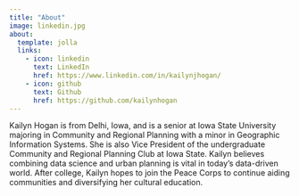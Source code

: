 ```yaml
---
title: "About"
image: linkedin.jpg
about:
  template: jolla
  links:
    - icon: linkedin
      text: LinkedIn
      href: https://www.linkedin.com/in/kailynjhogan/
    - icon: github
      text: Github
      href: https://github.com/kailynhogan
---
```


Kailyn Hogan is from Delhi, Iowa, and is a senior at Iowa State University majoring in Community and Regional Planning with a minor in Geographic Information Systems. She is also Vice President of the undergraduate Community and Regional Planning Club at Iowa State. Kailyn believes combining data science and urban planning is vital in today's data-driven world. After college, Kailyn hopes to join the Peace Corps to continue aiding communities and diversifying her cultural education.
